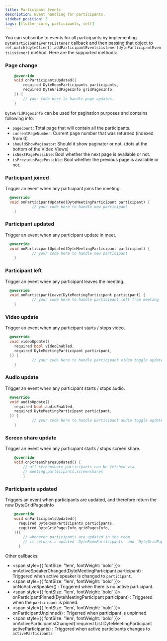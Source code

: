 ```yaml
---
title: Participant Events
description: Event handling for participants.
sidebar_position: 3
tags: [flutter-core, participants, self]
---
```


You can subscribe to events for all participants by implementing
`DyteParticipantEventsListener` callback and then passing that object to
`ref.watch(dyteClient).addParticipantEventsListener(dyteParticipantEventsListener)`
method. Here are the supported methods:

### Page change

```dart
    @override
    void onParticipantsUpdated({
        required DyteRoomParticipants participants,
        required DyteGridPagesInfo gridPagesInfo,
    }) {
        // your code here to handle page updates.
    }
```

`DyteGridPagesInfo` can be used for pagination purposes and contains following
info:

- `pageCount`: Total page that will contain all the participants.
- `currentPageNumber`: Current page number that was returned (indexed from 0)
- `shouldShowPaginator`: Should it show paginator or not. (dots at the bottom of
  the Video Views)
- `isNextPagePossible`: Bool whether the next page is available or not.
- `isPreviousPagePossible`: Bool whether the previous page is available or not.

### Participant joined

Trigger an event when any participant joins the meeting.

```dart
  @override
  void onParticipantUpdated(DyteMeetingParticipant participant) {
            // your code here to handle new participant
    }
```

### Participant updated

Trigger an event when any participant update in meet.

```dart
  @override
  void onParticipantUpdated(DyteMeetingParticipant participant) {
            // your code here to handle new participant
    }
```

### Participant left

Trigger an event when any participant leaves the meeting.

```dart
  @override
  void onParticipantLeave(DyteMeetingParticipant participant) {
            // your code here to handle participant left from meeting
    }
```

### Video update

Trigger an event when any participant starts / stops video.

```dart
  @override
  void videoUpdate({
    required bool videoEnabled,
    required DyteMeetingParticipant participant,
  }) {
            // your code here to handle participant video toggle update
    }
```

### Audio update

Trigger an event when any participant starts / stops audio.

```dart
  @override
  void audioUpdate({
    required bool audioEnabled,
    required DyteMeetingParticipant participant,
  }) {
            // your code here to handle participant audio toggle update
    }
```

### Screen share update

Trigger an event when any participant starts / stops screen share.

```dart
    @override
    void onScreenSharesUpdated() {
        // all screenshare participants can be fetched via
        // meeting.participants.screenshares
        }
```

### Participants updated

Triggers an event when participants are updated, and therefore return the new
DyteGridPagesInfo

```dart
    @override
    void onParticipantsUpdated({
      required DyteRoomParticipants participants,
      required DyteGridPagesInfo gridPagesInfo,
    }){
        // whenever participants are updated in the room
        // it returns a updated `DyteRoomParticipants` and `DyteGridPagesInfo` with it.
      }
```

Other callbacks:

- <span style={{ fontSize: '1em', fontWeight: 'bold' }}>
    onActiveSpeakerChanged(DyteMeetingParticipant participant)
  </span>
  : Triggered when active speaker is changed to <code>participant</code>.
- <span style={{ fontSize: '1em', fontWeight: 'bold' }}>
    onNoActiveSpeaker()
  </span>
  : Triggered when there is no active participant.
- <span style={{ fontSize: '1em', fontWeight: 'bold' }}>
    onParticipantPinned(DyteMeetingParticipant participant)
  </span>
  : Triggered when the <code>participant</code> is pinned.
- <span style={{ fontSize: '1em', fontWeight: 'bold' }}>
    onParticipantUnpinned()
  </span>
  : Trigerred when participant is unpinned.
- <span style={{ fontSize: '1em', fontWeight: 'bold' }}>
    onActiveParticipantsChanged(`required List DyteMeetingParticipant
    activeParticipants)
  </span>
  : Triggered when active participants changes to <code>
    activeParticipants
  </code>
